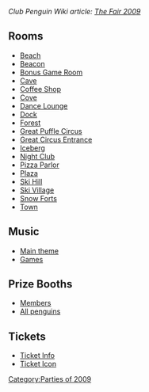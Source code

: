 ''Club Penguin Wiki article: [[clubpenguinwiki:The Fair 2009|The Fair 2009]]''

==Rooms==
*[http://archives.clubpenguinwiki.info/swf.cpcheats.info/rooms/2009/the_fair_september_2009/beach.swf Beach]
*[http://archives.clubpenguinwiki.info/swf.cpcheats.info/rooms/2009/the_fair_september_2009/beacon.swf Beacon]
*[http://archives.clubpenguinwiki.info/swf.cpcheats.info/rooms/2009/the_fair_september_2009/party.swf Bonus Game Room]
*[http://archives.clubpenguinwiki.info/swf.cpcheats.info/rooms/2009/the_fair_september_2009/cave.swf Cave]
*[http://archives.clubpenguinwiki.info/swf.cpcheats.info/rooms/2009/the_fair_september_2009/coffee.swf Coffee Shop]
*[http://archives.clubpenguinwiki.info/swf.cpcheats.info/rooms/2009/the_fair_september_2009/cove.swf Cove]
*[http://archives.clubpenguinwiki.info/swf.cpcheats.info/rooms/2009/the_fair_september_2009/lounge.swf Dance Lounge]
*[http://archives.clubpenguinwiki.info/swf.cpcheats.info/rooms/2009/the_fair_september_2009/dock.swf Dock]
*[http://archives.clubpenguinwiki.info/swf.cpcheats.info/rooms/2009/the_fair_september_2009/forest.swf Forest]
*[http://archives.clubpenguinwiki.info/swf.cpcheats.info/rooms/2009/the_fair_september_2009/party3.swf Great Puffle Circus]
*[http://archives.clubpenguinwiki.info/swf.cpcheats.info/rooms/2009/the_fair_september_2009/party2.swf Great Circus Entrance]
*[http://archives.clubpenguinwiki.info/swf.cpcheats.info/rooms/2009/the_fair_september_2009/berg.swf Iceberg]
*[http://archives.clubpenguinwiki.info/swf.cpcheats.info/rooms/2009/the_fair_september_2009/dance.swf Night Club]
*[http://archives.clubpenguinwiki.info/swf.cpcheats.info/rooms/2009/the_fair_september_2009/pizza.swf Pizza Parlor]
*[http://archives.clubpenguinwiki.info/swf.cpcheats.info/rooms/2009/the_fair_september_2009/plaza.swf Plaza]
*[http://archives.clubpenguinwiki.info/swf.cpcheats.info/rooms/2009/the_fair_september_2009/mtn.swf Ski Hill]
*[http://archives.clubpenguinwiki.info/swf.cpcheats.info/rooms/2009/the_fair_september_2009/village.swf Ski Village]
*[http://archives.clubpenguinwiki.info/swf.cpcheats.info/rooms/2009/the_fair_september_2009/forts.swf Snow Forts]
*[http://archives.clubpenguinwiki.info/swf.cpcheats.info/rooms/2009/the_fair_september_2009/town.swf Town]

==Music==
*[[Media:Music221.swf|Main theme]]
*[[Media:Music222.swf|Games]]

==Prize Booths==
*[http://archives.clubpenguinwiki.info/swf.cpcheats.info/rooms/2009/the_fair_september_2009/prizeboothmember.swf Members]
*[http://archives.clubpenguinwiki.info/swf.cpcheats.info/rooms/2009/the_fair_september_2009/prizebooth.swf All penguins]

==Tickets==
*[http://archives.clubpenguinwiki.info/swf.cpcheats.info/rooms/2009/the_fair_september_2009/tickets.swf Ticket Info]
*[http://archives.clubpenguinwiki.info/swf.cpcheats.info/rooms/2009/the_fair_september_2009/ticket_icon.swf Ticket Icon]
{{Parties}}

[[Category:Parties of 2009]]

